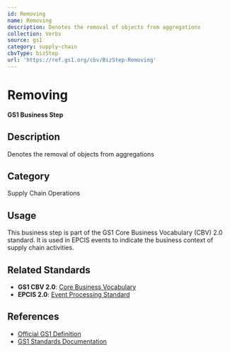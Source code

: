 ```yaml
---
id: Removing
name: Removing
description: Denotes the removal of objects from aggregations
collection: Verbs
source: gs1
category: supply-chain
cbvType: bizStep
url: 'https://ref.gs1.org/cbv/BizStep-Removing'
---
```

# Removing

**GS1 Business Step**

## Description

Denotes the removal of objects from aggregations

## Category

Supply Chain Operations

## Usage

This business step is part of the GS1 Core Business Vocabulary (CBV) 2.0 standard. It is used in EPCIS events to indicate the business context of supply chain activities.

## Related Standards

- **GS1 CBV 2.0**: [Core Business Vocabulary](https://ref.gs1.org/standards/cbv/)
- **EPCIS 2.0**: [Event Processing Standard](https://ref.gs1.org/standards/epcis/)

## References

- [Official GS1 Definition](https://ref.gs1.org/cbv/BizStep-Removing)
- [GS1 Standards Documentation](https://www.gs1.org/standards)
